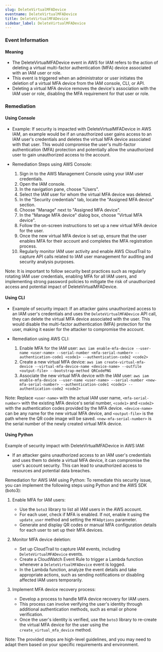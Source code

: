```yaml
--- 
slug: DeleteVirtualMFADevice
eventname: DeleteVirtualMFADevice
title: DeleteVirtualMFADevice
sidebar_label: DeleteVirtualMFADevice
---
```

                       
### Event Information

#### Meaning

- The DeleteVirtualMFADevice event in AWS for IAM refers to the action of deleting a virtual multi-factor authentication (MFA) device associated with an IAM user or role.
- This event is triggered when an administrator or user initiates the deletion of a virtual MFA device from the IAM console, CLI, or API.
- Deleting a virtual MFA device removes the device's association with the IAM user or role, disabling the MFA requirement for that user or role.

### Remediation

#### Using Console

- Example: If security is impacted with DeleteVirtualMFADevice in AWS IAM, an example would be if an unauthorized user gains access to an IAM user's credentials and deletes the virtual MFA device associated with that user. This would compromise the user's multi-factor authentication (MFA) protection and potentially allow the unauthorized user to gain unauthorized access to the account.

- Remediation Steps using AWS Console:
  1. Sign in to the AWS Management Console using your IAM user credentials.
  2. Open the IAM console.
  3. In the navigation pane, choose "Users".
  4. Select the IAM user for whom the virtual MFA device was deleted.
  5. In the "Security credentials" tab, locate the "Assigned MFA device" section.
  6. Choose "Manage" next to "Assigned MFA device".
  7. In the "Manage MFA device" dialog box, choose "Virtual MFA device".
  8. Follow the on-screen instructions to set up a new virtual MFA device for the user.
  9. Once the new virtual MFA device is set up, ensure that the user enables MFA for their account and completes the MFA registration process.
  10. Regularly monitor IAM user activity and enable AWS CloudTrail to capture API calls related to IAM user management for auditing and security analysis purposes.

Note: It is important to follow security best practices such as regularly rotating IAM user credentials, enabling MFA for all IAM users, and implementing strong password policies to mitigate the risk of unauthorized access and potential impact of DeleteVirtualMFADevice.

#### Using CLI

- Example of security impact: If an attacker gains unauthorized access to an IAM user's credentials and uses the `DeleteVirtualMFADevice` API call, they can delete the virtual MFA device associated with the user. This would disable the multi-factor authentication (MFA) protection for the user, making it easier for the attacker to compromise the account.

- Remediation using AWS CLI:
  1. Enable MFA for the IAM user: `aws iam enable-mfa-device --user-name <user-name> --serial-number <mfa-serial-number> --authentication-code1 <code1> --authentication-code2 <code2>`
  2. Create a new virtual MFA device: `aws iam create-virtual-mfa-device --virtual-mfa-device-name <device-name> --outfile <output-file> --bootstrap-method QRCodePNG`
  3. Associate the new virtual MFA device with the IAM user: `aws iam enable-mfa-device --user-name <user-name> --serial-number <new-mfa-serial-number> --authentication-code1 <code1> --authentication-code2 <code2>`

Note: Replace `<user-name>` with the actual IAM user name, `<mfa-serial-number>` with the existing MFA device's serial number, `<code1>` and `<code2>` with the authentication codes provided by the MFA device. `<device-name>` can be any name for the new virtual MFA device, and `<output-file>` is the path where the QR code image will be saved. `<new-mfa-serial-number>` is the serial number of the newly created virtual MFA device.

#### Using Python

Example of security impact with DeleteVirtualMFADevice in AWS IAM:
- If an attacker gains unauthorized access to an IAM user's credentials and uses them to delete a virtual MFA device, it can compromise the user's account security. This can lead to unauthorized access to resources and potential data breaches.

Remediation for AWS IAM using Python:
To remediate this security issue, you can implement the following steps using Python and the AWS SDK (boto3):

1. Enable MFA for IAM users:
   - Use the `boto3` library to list all IAM users in the AWS account.
   - For each user, check if MFA is enabled. If not, enable it using the `update_user` method and setting the `MFAOptions` parameter.
   - Generate and display QR codes or manual MFA configuration details for each user to set up their MFA devices.

2. Monitor MFA device deletion:
   - Set up CloudTrail to capture IAM events, including `DeleteVirtualMFADevice` events.
   - Create a CloudWatch Event Rule to trigger a Lambda function whenever a `DeleteVirtualMFADevice` event is logged.
   - In the Lambda function, analyze the event details and take appropriate actions, such as sending notifications or disabling affected IAM users temporarily.

3. Implement MFA device recovery process:
   - Develop a process to handle MFA device recovery for IAM users.
   - This process can involve verifying the user's identity through additional authentication methods, such as email or phone verification.
   - Once the user's identity is verified, use the `boto3` library to re-create the virtual MFA device for the user using the `create_virtual_mfa_device` method.

Note: The provided steps are high-level guidelines, and you may need to adapt them based on your specific requirements and environment.


 